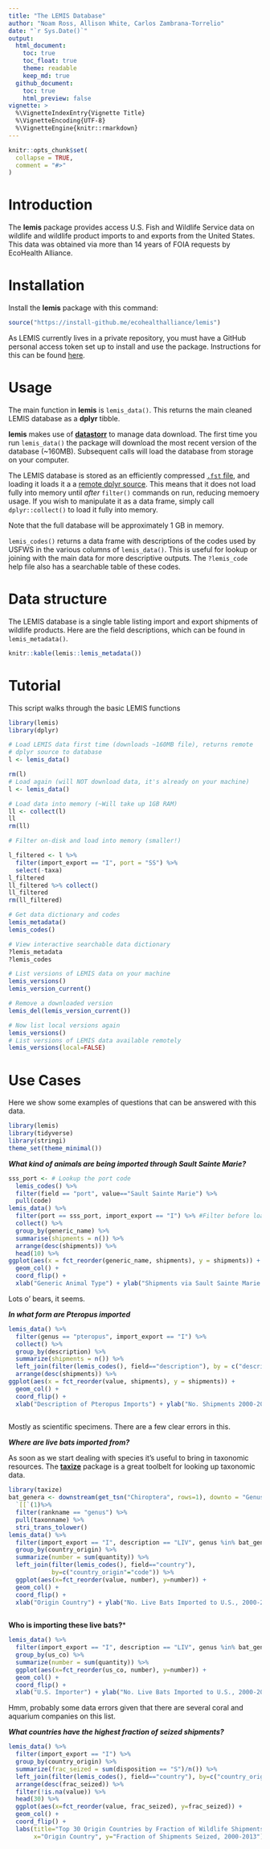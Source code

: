 ```yaml
---
title: "The LEMIS Database"
author: "Noam Ross, Allison White, Carlos Zambrana-Torrelio"
date: "`r Sys.Date()`"
output:
  html_document:
    toc: true
    toc_float: true
    theme: readable
    keep_md: true
  github_document:
    toc: true
    html_preview: false
vignette: >
  %\VignetteIndexEntry{Vignette Title}
  %\VignetteEncoding{UTF-8}
  %\VignetteEngine{knitr::rmarkdown}
---
```


```r
knitr::opts_chunk$set(
  collapse = TRUE,
  comment = "#>"
)
```

# Introduction

The **lemis** package provides access U.S. Fish and Wildlife Service
data on wildlife and wildlife product imports to and exports from the
United States.  This data was obtained via more than 14 years of FOIA
requests by EcoHealth Alliance.

# Installation

Install the **lemis** package with this command:

```r
source("https://install-github.me/ecohealthalliance/lemis")
```

As LEMIS currently lives in a private repository, you must have a
GitHub personal access token set up to install and use the package. Instructions
for this can be found [here](http://happygitwithr.com/github-pat.html#step-by-step).

# Usage

The main function in **lemis** is `lemis_data()`. This returns the main cleaned
LEMIS database as a **dplyr** tibble.

**lemis** makes use of [**datastorr**](https://github.com/ropenscilabs/datastorr) to manage data download. 
The first time you run `lemis_data()` the package will download the most recent version of the database (~160MB).  Subsequent calls will load the database from storage on your computer.

The LEMIS database is stored as an efficiently compressed [`.fst` file](https://github.com/fstpackage/fst), and loading it loads it a
a [remote dplyr source](https://github.com/krlmlr/fstplyr).  This means that it does not load fully into memory until _after_ `filter()` commands on run, reducing memoery usage. If you wish to manipulate it as a data frame, simply call `dplyr::collect()` to load
it fully into memory.

Note that the full database will be approximately 1 GB in memory.

`lemis_codes()` returns a data frame with descriptions of the codes used by
USFWS in the various columns of `lemis_data()`. This is useful for lookup
or joining with the main data for more descriptive outputs.  The `?lemis_code`
help file also has a searchable table of these codes.

# Data structure

The LEMIS database is a single table listing import and export shipments of wildlife
products.  Here are the field descriptions, which can be found in `lemis_metadata()`.

```r
knitr::kable(lemis::lemis_metadata())
```

# Tutorial

This script walks through the basic LEMIS functions

```r
library(lemis)
library(dplyr)

# Load LEMIS data first time (downloads ~160MB file), returns remote
# dplyr source to database
l <- lemis_data()

rm(l)
# Load again (will NOT download data, it's already on your machine)
l <- lemis_data()

# Load data into memory (~Will take up 1GB RAM)
ll <- collect(l)
ll
rm(ll)

# Filter on-disk and load into memory (smaller!)

l_filtered <- l %>%
  filter(import_export == "I", port = "SS") %>%
  select(-taxa)
l_filtered
ll_filtered %>% collect()
ll_filtered
rm(ll_filtered)

# Get data dictionary and codes
lemis_metadata()
lemis_codes()

# View interactive searchable data dictionary
?lemis_metadata
?lemis_codes

# List versions of LEMIS data on your machine
lemis_versions()
lemis_version_current()

# Remove a downloaded version
lemis_del(lemis_version_current())

# Now list local versions again
lemis_versions()
# List versions of LEMIS data available remotely
lemis_versions(local=FALSE)
```

# Use Cases

Here we show some examples of questions that can be answered with this data.

```r
library(lemis)
library(tidyverse)
library(stringi)
theme_set(theme_minimal())
```

***What kind of animals are being imported through Sault Sainte Marie?***

```r
sss_port <- # Lookup the port code
  lemis_codes() %>% 
  filter(field == "port", value=="Sault Sainte Marie") %>% 
  pull(code)
lemis_data() %>% 
  filter(port == sss_port, import_export == "I") %>% #Filter before loading the file to disk
  collect() %>% 
  group_by(generic_name) %>% 
  summarise(shipments = n()) %>% 
  arrange(desc(shipments)) %>% 
  head(10) %>% 
ggplot(aes(x = fct_reorder(generic_name, shipments), y = shipments)) +
  geom_col() +
  coord_flip() +
  xlab("Generic Animal Type") + ylab("Shipments via Sault Sainte Marie 2000-2013")
```

Lots o' bears, it seems.

***In what form are _Pteropus_ imported***

```r
lemis_data() %>% 
  filter(genus == "pteropus", import_export == "I") %>% 
  collect() %>% 
  group_by(description) %>% 
  summarize(shipments = n()) %>% 
  left_join(filter(lemis_codes(), field=="description"), by = c("description"="code")) %>% 
  arrange(desc(shipments)) %>% 
ggplot(aes(x = fct_reorder(value, shipments), y = shipments)) +
  geom_col() +
  coord_flip() +
  xlab("Description of Pteropus Imports") + ylab("No. Shipments 2000-2013")
  
```

Mostly as scientific specimens.  There are a few clear errors in this.

***Where are live bats imported from?***

As soon as we start dealing with species it's useful to bring in taxonomic
resources.  The [**taxize**](https://github.com/ropensci/taxize) package is a 
great toolbelt for looking up taxonomic data.

```r
library(taxize)
bat_genera <- downstream(get_tsn("Chiroptera", rows=1), downto = "Genus", db = "itis") %>% 
  `[[`(1)%>% 
  filter(rankname == "genus") %>% 
  pull(taxonname) %>% 
  stri_trans_tolower()
lemis_data() %>% 
  filter(import_export == "I", description == "LIV", genus %in% bat_genera) %>% 
  group_by(country_origin) %>% 
  summarize(number = sum(quantity)) %>% 
  left_join(filter(lemis_codes(), field=="country"),
            by=c("country_origin"="code")) %>% 
  ggplot(aes(x=fct_reorder(value, number), y=number)) +
  geom_col() +
  coord_flip() +
  xlab("Origin Country") + ylab("No. Live Bats Imported to U.S., 2000-2013")
  
```

**Who is importing these live bats?***

```r
lemis_data() %>% 
  filter(import_export == "I", description == "LIV", genus %in% bat_genera) %>% 
  group_by(us_co) %>% 
  summarize(number = sum(quantity)) %>% 
  ggplot(aes(x=fct_reorder(us_co, number), y=number)) +
  geom_col() +
  coord_flip() +
  xlab("U.S. Importer") + ylab("No. Live Bats Imported to U.S., 2000-2013")
```
Hmm, probably some data errors given that there are several coral and aquarium
companies on this list.

***What countries have the highest fraction of seized shipments?***

```r
lemis_data() %>% 
  filter(import_export == "I") %>% 
  group_by(country_origin) %>% 
  summarize(frac_seized = sum(disposition == "S")/n()) %>% 
  left_join(filter(lemis_codes(), field=="country"), by=c("country_origin"="code")) %>%
  arrange(desc(frac_seized)) %>% 
  filter(!is.na(value)) %>% 
  head(30) %>% 
  ggplot(aes(x=fct_reorder(value, frac_seized), y=frac_seized)) +
  geom_col() +
  coord_flip() +
  labs(title="Top 30 Origin Countries by Fraction of Wildlife Shipments Seized",
       x="Origin Country", y="Fraction of Shipments Seized, 2000-2013")
```

